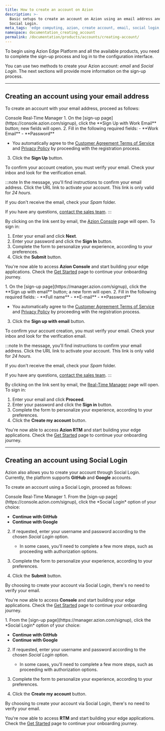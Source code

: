 ```yaml
---
title: How to create an account on Azion
description: >-
  Basic setups to create an account on Azion using an email address and through
  Social Login.
meta_tags: 'edge computing, azion, create account, email, social login, sign up'
namespace: documentation_creating_account
permalink: /documentation/products/accounts/creating-account/
---
```



<InterfaceNote />

To begin using Azion Edge Platform and all the available products, you need to complete the sign-up process and log in to the configuration interface.

You can use two methods to create your Azion account: *email* and *Social Login*. The next sections will provide more information on the sign-up process.

---

## Creating an account using your email address

To create an account with your email address, proceed as follows:

<Tabs client:visible>
    <Fragment slot="tab.console">Console</Fragment>
    <Fragment slot="tab.rtm">Real-Time Manager</Fragment>

<Fragment slot="panel.console">
1. On the [sign-up page](https://console.azion.com/signup), click the **Sign Up with Work Email** button; new fields will open.
2. Fill in the following required fields:
    - **Work Email**
    - **Password**

- You automatically agree to the [Customer Agreement Terms of Service](/en/documentation/agreements/customer-agreement/) and [Privacy Policy](/en/documentation/agreements/privacy-policy/) by proceeding with the registration process.

3. Click the **Sign Up** button.

To confirm your account creation, you must verify your email. Check your inbox and look for the verification email.

:::note
In the message, you'll find instructions to confirm your email address. Click the URL link to activate your account. This link is only valid for *24 hours*.

If you don't receive the email, check your *Spam* folder.

If you have any questions, [contact the sales team](https://www.azion.com/en/contact-sales/).
:::

By clicking on the link sent by email, the [Azion Console](https://console.azion.com) page will open. To sign in:

1. Enter your email and click **Next**.
2. Enter your password and click the **Sign In** button. 
3. Complete the form to personalize your experience, according to your preferences.
4. Click the **Submit** button.

You're now able to access **Azion Console** and start building your edge applications. Check the [Get Started](/en/documentation/products/get-started/) page to continue your onboarding journey.
</Fragment>

<Fragment slot="panel.rtm">
1. On the [sign-up page](https://manager.azion.com/signup), click the **Sign up with email** button; a new form will open.
2. Fill in the following required fields:
    - **Full name**
    - **E-mail**
    - **Password**

- You automatically agree to the [Customer Agreement Terms of Service](/en/documentation/agreements/customer-agreement/) and [Privacy Policy](/en/documentation/agreements/privacy-policy/) by proceeding with the registration process.

3. Click the **Sign up with email** button.

To confirm your account creation, you must verify your email. Check your inbox and look for the verification email.

:::note
In the message, you'll find instructions to confirm your email address. Click the URL link to activate your account. This link is only valid for *24 hours*.

If you don't receive the email, check your *Spam* folder.

If you have any questions, [contact the sales team](https://www.azion.com/en/contact-sales/).
:::

By clicking on the link sent by email, the [Real-Time Manager](https://manager.azion.com/) page will open. To sign in:

1. Enter your email and click **Proceed**.
2. Enter your password and click the **Sign in** button. 
3. Complete the form to personalize your experience, according to your preferences.
4. Click the **Create my account** button.

You're now able to access **Azion RTM** and start building your edge applications. Check the [Get Started](/en/documentation/products/get-started/) page to continue your onboarding journey.
</Fragment>

</Tabs>

---

## Creating an account using Social Login

Azion also allows you to create your account through Social Login. Currently, the platform supports **GitHub** and **Google** accounts.

To create an account using a Social Login, proceed as follows:

<Tabs client:visible>
    <Fragment slot="tab.console">Console</Fragment>
    <Fragment slot="tab.rtm">Real-Time Manager</Fragment>

<Fragment slot="panel.console">
1. From the [sign-up page](https://console.azion.com/signup), click the *Social Login* option of your choice:

- **Continue with GitHub**
- **Continue with Google**

2. If requested, enter your username and password according to the chosen *Social Login* option.

   - In some cases, you'll need to complete a few more steps, such as proceeding with authorization options.

3. Complete the form to personalize your experience, according to your preferences.
4. Click the **Submit** button.

By choosing to create your account via Social Login, there's no need to verify your email.

You're now able to access **Console** and start building your edge applications. Check the [Get Started](/en/documentation/products/get-started/) page to continue your onboarding journey.
</Fragment>

<Fragment slot="panel.rtm">
1. From the [sign-up page](https://manager.azion.com/signup), click the *Social Login* option of your choice:

- **Continue with GitHub**
- **Continue with Google**

2. If requested, enter your username and password according to the chosen *Social Login* option.

   - In some cases, you'll need to complete a few more steps, such as proceeding with authorization options.

3. Complete the form to personalize your experience, according to your preferences.
4. Click the **Create my account** button.

By choosing to create your account via Social Login, there's no need to verify your email.

You're now able to access **RTM** and start building your edge applications. Check the [Get Started](/en/documentation/products/get-started/) page to continue your onboarding journey.
</Fragment>

</Tabs>

